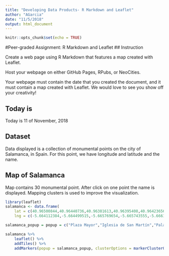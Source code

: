 ```yaml
---
title: "Developing Data Products- R Markdown and Leaflet"
author: "AGarcia"
date: "11/5/2018"
output: html_document
---
```


```r
knitr::opts_chunk$set(echo = TRUE)
```

#Peer-graded Assignment: R Markdown and Leaflet
## Instruction 

Create a web page using R Markdown that features a map created with Leaflet.

Host your webpage on either GitHub Pages, RPubs, or NeoCities.

Your webpage must contain the date that you created the document, and it must contain a map created with Leaflet. We would love to see you show off your creativity!

## Today is

Today is 11 of November, 2018

## Dataset
Data displayed is a collection of monumental points on the city of Salamanca, in Spain.
For this point, we have longitude and latitude and the name.

## Map of Salamanca
Map contains 30 monumental point.  After click on one point the name is displayed.  Mapping clusters is used to improve the visualization.

```r

library(leaflet)
salamanca <- data.frame(
    lat = c(40.96500844,40.96440736,40.96381613,40.96395408,40.96423656,40.9638227,40.96279789,40.96311321,40.9617862,40.96142488,40.95849481,40.95944086,40.96063653,40.96047886,40.96158254,40.96301467,40.96279132,40.96016352,40.9605577,40.96114896,40.96193729,40.96515625,40.96477523,40.96526792,40.96553725,40.96604307,40.96670818,40.96681986,40.96534182,40.96966415),
    lng = c(-5.664112384,-5.664499515,-5.665769654,-5.665743555,-5.666100238,-5.666117637,-5.66646562,-5.666413423,-5.667953249,-5.667170286,-5.669658367,-5.666848402,-5.665978444,-5.666657011,-5.665552164,-5.664342923,-5.663316372,-5.660201922,-5.662811796,-5.663333771,-5.66045421,-5.666735307,-5.666822303,-5.668057644,-5.669832358,-5.667205085,-5.664788776,-5.664980167,-5.659203645,-5.663814423))

salamanca_popup = popup = c("Plaza Mayor","Iglesia de San Martín","Palacio de Maldonado de Morille","Casa de los Solis","Convento de la Madre de Dios","Iglesia de San benito","La Clerecía","Universidad Pontificia","Palacio de los Abarca Maldonado - Museo Provincial de Bellas Artes","Universidad","Puente Romano","Casa Lis","Catedral Nueva","Catedral Vieja","Palacio de Anaya","Palacio de Fonseca (La Salina)","Torre del Clavero","Iglesia de Santo Tomas Cantuariense","Convento de San Esteban","Convento de las Dueñas","Convento de Santa Clara","Palacio de Monterrey","Convento de las Agustinas","Convento de los Capuchinos","Colegio Mayor Arzobispo Fonseca","Convento de las Ursulas","Iglesia del Carmen","Casa de Doña Maria La Brava","Iglesia de Sancti Spiritus","Iglesia de San Marcos")

salamanca %>% 
    leaflet() %>%
    addTiles() %>%
    addMarkers(popup = salamanca_popup, clusterOptions = markerClusterOptions())
```

